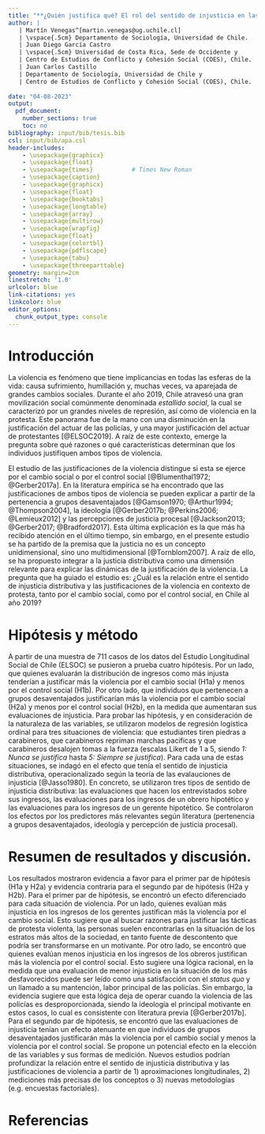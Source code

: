 ```yaml
---
title: "**¿Quién justifica qué? El rol del sentido de injusticia en las justificaciones de violencia en contexto de protesta**"
author: |
   | Martín Venegas^[martin.venegas@ug.uchile.cl]
   | \vspace{.5cm} Departamento de Sociología, Universidad de Chile.
   | Juan Diego García Castro
   | \vspace{.5cm} Universidad de Costa Rica, Sede de Occidente y 
   | Centro de Estudios de Conflicto y Cohesión Social (COES), Chile.
   | Juan Carlos Castillo
   | Departamento de Sociología, Universidad de Chile y 
   | Centro de Estudios de Conflicto y Cohesión Social (COES), Chile.
   
date: "04-08-2023"
output:
  pdf_document:
    number_sections: true
    toc: no
bibliography: input/bib/tesis.bib
csl: input/bib/apa.csl
header-includes:
    - \usepackage{graphicx}
    - \usepackage{float}
    - \usepackage{times}           # Times New Roman
    - \usepackage{caption}
    - \usepackage{graphicx}
    - \usepackage{float}
    - \usepackage{booktabs}
    - \usepackage{longtable}
    - \usepackage{array}
    - \usepackage{multirow}
    - \usepackage{wrapfig}
    - \usepackage{float}
    - \usepackage{colortbl}
    - \usepackage{pdflscape}
    - \usepackage{tabu}
    - \usepackage{threeparttable}    
geometry: margin=2cm
linestretch: '1.0'
urlcolor: blue
link-citations: yes
linkcolor: blue
editor_options: 
  chunk_output_type: console
---
```


<!-- # Summary -->

# Introducción

<!-- (highlighting theoretical and empirical debates on your topic and deficits in the literature that your project would address) -->


La violencia es fenómeno que tiene implicancias en todas las esferas de la vida: causa sufrimiento, humillación y, muchas veces, va aparejada de grandes cambios sociales. Durante el año 2019, Chile atravesó una gran movilización social comúnmente denominada _estallido social_, la cual se caracterizó por un grandes niveles de represión, así como de violencia en la protesta. Este panorama fue de la mano con una disminución en la justificación del actuar de las policías, y una mayor justificación del actuar de protestantes [@ELSOC2019]. A raíz de este contexto, emerge la pregunta sobre qué razones o qué características determinan que los individuos justifiquen ambos tipos de violencia.

El estudio de las justificaciones de la violencia distingue si esta se ejerce por el cambio social o por el control social [@Blumenthal1972; @Gerber2017a]. En la literatura empírica se ha encontrado que las justificaciones de ambos tipos de violencia se pueden explicar a partir de la pertenencia a grupos desaventajados [@Gamson1970; @Arthur1994; @Thompson2004], la ideología [@Gerber2017b; @Perkins2006; @Lemieux2012] y las percepciones de justicia procesal [@Jackson2013; @Gerber2017; @Bradford2017]. Esta última explicación es la que más ha recibido atención en el último tiempo, sin embargo, en el presente estudio se ha partido de la premisa que la justicia no es un concepto unidimensional, sino uno multidimensional [@Tornblom2007]. A raíz de ello, se ha propuesto integrar a la justicia distributiva como una dimensión relevante para explicar las dinámicas de la justificación de la violencia. La pregunta que ha guiado el estudio es: ¿Cuál es la relación entre el sentido de injusticia distributiva y las justificaciones de la violencia en contexto de protesta, tanto por el cambio social, como por el control social, en Chile al año 2019?

# Hipótesis y método

A partir de una muestra de 711 casos de los datos del Estudio Longitudinal Social de Chile (ELSOC) se pusieron a prueba cuatro hipótesis. Por un lado, que quienes evaluarán la distribución de ingresos como más injusta tenderían a justificar más la violencia por el cambio social (H1a) y menos por el control social (H1b). Por otro lado, que individuos que pertenecen a grupos desaventajados justificarían más la violencia por el cambio social (H2a) y menos por el control social (H2b), en la medida que aumentaran sus evaluaciones de injusticia. Para probar las hipótesis, y en consideración de la naturaleza de las variables, se utilizaron modelos de regresión logística ordinal para tres situaciones de violencia: que estudiantes tiren piedras a carabineros, que carabineros repriman marchas pacificas y que carabineros desalojen tomas a la fuerza (escalas Likert de 1 a 5, siendo _1: Nunca se justifica_ hasta _5: Siempre se justifica_). Para cada una de estas situaciones, se indagó en el efecto que tenía el sentido de injusticia distributiva, operacionalizado según la teoría de las evalauciones de injusticia [@Jasso1980]. En concreto, se utilizaron tres tipos de sentido de injusticia distributiva: las evaluaciones que hacen los entrevistados sobre sus ingresos, las evaluaciones para los ingresos de un obrero hipotético y las evaluaciones para los ingresos de un gerente hipotético. Se controlaron los efectos por los predictores más relevantes según literatura (pertenencia a grupos desaventajados, ideología y percepción de justicia procesal).

# Resumen de resultados y discusión.

Los resultados mostraron evidencia a favor para el primer par de hipótesis (H1a y H2a) y evidencia contraria para el segundo par de hipótesis (H2a y H2b). Para el primer par de hipótesis, se encontró un efecto diferenciado para cada situación de violencia. Por un lado, quienes evalúan más injusticia en los ingresos de los gerentes justifican más la violencia por el cambio social. Esto sugiere que al buscar razones para justificar las tácticas de protesta violenta, las personas suelen encontrarlas en la situación de los estratos más altos de la sociedad, en tanto fuente de descontento que podría ser transformarse en un motivante. Por otro lado, se encontró que quienes evalúan menos injusticia en los ingresos de los obreros justifican más la violencia por el control social. Esto sugiere una lógica racional, en la medida que una evaluación de menor injusticia en la situación de los más desfavorecidos puede ser leído como una satisfacción con el _status quo_ y un llamado a su mantención, labor principal de las policías. Sin embargo, la evidencia sugiere que esta lógica deja de operar cuando la violencia de las policías es desproporcionada, siendo la ideología el principal motivante en estos casos, lo cual es consistente con literatura previa [@Gerber2017b]. Para el segundo par de hipótesis, se encontró que las evaluaciones de injusticia tenían un efecto atenuante en que individuos de grupos desaventajados justificarán más la violencia por el cambio social y menos la violencia por el control social. Se propone un potencial efecto en la elección de las variables y sus formas de medición. Nuevos estudios podrían profundizar la relación entre el sentido de injusticia distributiva y las justificaciones de violencia a partir de 1) aproximaciones longitudinales, 2) mediciones más precisas de los conceptos o 3) nuevas metodologías (e.g. encuestas factoriales).


# Referencias

::: {#refs}
:::
